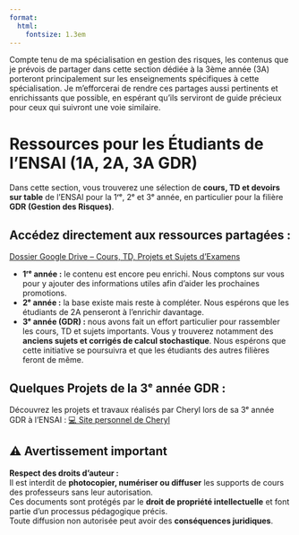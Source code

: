 ```yaml
---
format: 
  html: 
    fontsize: 1.3em
---
```


<div class="box">
Compte tenu de ma spécialisation en gestion des risques, les contenus que je prévois de partager dans cette section dédiée à la 3ème année (3A) porteront principalement sur les enseignements spécifiques à cette spécialisation. Je m'efforcerai de rendre ces partages aussi pertinents et enrichissants que possible, en espérant qu'ils serviront de guide précieux pour ceux qui suivront une voie similaire.
</div>


# Ressources pour les Étudiants de l’ENSAI (1A, 2A, 3A GDR)

Dans cette section, vous trouverez une sélection de **cours, TD et devoirs sur table** de l’ENSAI pour la 1ʳᵉ, 2ᵉ et 3ᵉ année, en particulier pour la filière **GDR (Gestion des Risques)**.

## **Accédez directement aux ressources partagées :**
[Dossier Google Drive – Cours, TD, Projets et Sujets d’Examens](https://drive.google.com/drive/folders/1oMynXldXVaO_FXX2XmVwRbKgztfsVsR1?usp=sharing)

* **1ʳᵉ année :** le contenu est encore peu enrichi. Nous comptons sur vous pour y ajouter des informations utiles afin d’aider les prochaines promotions.
* **2ᵉ année :** la base existe mais reste à compléter. Nous espérons que les étudiants de 2A penseront à l’enrichir davantage.
* **3ᵉ année (GDR) :** nous avons fait un effort particulier pour rassembler les cours, TD et sujets importants. Vous y trouverez notamment des **anciens sujets et corrigés de calcul stochastique**. Nous espérons que cette initiative se poursuivra et que les étudiants des autres filières feront de même.

## **Quelques Projets de la 3ᵉ année GDR :**

Découvrez les projets et travaux réalisés par Cheryl lors de sa 3ᵉ année GDR à l’ENSAI :
[💻 Site personnel de Cheryl](https://cheryl-kdio.github.io/personal-website/)

::: callout-warning
## ⚠️ Avertissement important
**Respect des droits d’auteur :**  
Il est interdit de **photocopier, numériser ou diffuser** les supports de cours des professeurs sans leur autorisation.  
Ces documents sont protégés par le **droit de propriété intellectuelle** et font partie d’un processus pédagogique précis.  
Toute diffusion non autorisée peut avoir des **conséquences juridiques**.
:::

